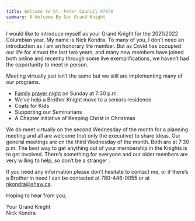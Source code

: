 ```yaml
---
title: Welcome to St. Peter Council #7070
summary: A Welcome By Our Grand Knight
---
```


I would like to introduce myself as your Grand Knight for the 2021/2022 Columbian year. My name is Nick Kondra. To many of you, I don’t need an introduction as I am an honorary life member. But as Covid has occupied our life for almost the last two years, and many new members have joined both online and recently through some live exemplifications, we haven’t had the opportunity to meet in person. 

Meeting virtually just isn’t the same but we still are implementing many of our programs.  
- [Family prayer night](/Programs/Family/FamilyPrayerNight) on Sunday at 7:30 p.m.
- We’ve help a Brother Knight move to a seniors residence 
- Coats for Kids 
- Supporting our Seminarians 
- A Chapter initiative of Keeping Christ in Christmas

We do meet virtually on the second Wednesday of the month for a planning meeting and all are welcome (not only the executive) to share ideas.  Our general meetings are on the third Wednesday of the month. Both are at 7:30 p.m.  The best way to get anything out of your membership in the Knights is to get involved.  There’s something for everyone and our older members are very willing to help, so don’t be a stranger . 

If you need any information please don’t hesitate to contact me, or if there’s a Brother in need l can be contacted at 780-446-0055 or at nkondra@shaw.ca.

Hoping to hear from you,

Your Grand Knight<br/>
Nick Kondra